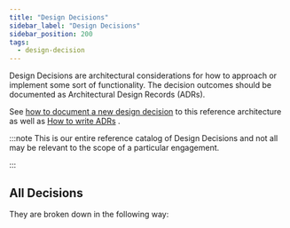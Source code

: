 ```yaml
---
title: "Design Decisions"
sidebar_label: "Design Decisions"
sidebar_position: 200
tags:
  - design-decision
---
```



<Intro>
  Design Decisions are architectural considerations for how to approach or
  implement some sort of functionality. The decision outcomes should be
  documented as Architectural Design Records (ADRs).
</Intro>

See [how to document a new design decision](/learn/maintenance/tutorials/how-to-document-a-new-design-decision) to this reference architecture as well as [How to write ADRs](/learn/maintenance/tutorials/how-to-write-adrs) .

:::note
This is our entire reference catalog of Design Decisions and not all may be relevant to the scope of a particular engagement.

:::

## All Decisions

They are broken down in the following way:

<DocCardList />
